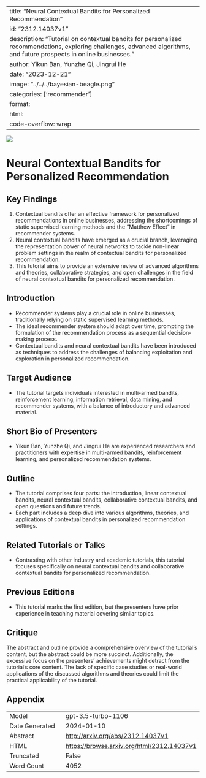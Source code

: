 
---
title: "Neural Contextual Bandits for Personalized Recommendation"
id: "2312.14037v1"
description: "Tutorial on contextual bandits for personalized recommendations, exploring challenges, advanced algorithms, and future prospects in online businesses."
author: Yikun Ban, Yunzhe Qi, Jingrui He
date: "2023-12-21"
image: "../../../bayesian-beagle.png"
categories: ['recommender']
format:
  html:
    code-overflow: wrap
---

![](None)

# Neural Contextual Bandits for Personalized Recommendation

## **Key Findings**

1. Contextual bandits offer an effective framework for personalized recommendations in online businesses, addressing the shortcomings of static supervised learning methods and the "Matthew Effect" in recommender systems.
2. Neural contextual bandits have emerged as a crucial branch, leveraging the representation power of neural networks to tackle non-linear problem settings in the realm of contextual bandits for personalized recommendation.
3. This tutorial aims to provide an extensive review of advanced algorithms and theories, collaborative strategies, and open challenges in the field of neural contextual bandits for personalized recommendation.

## **Introduction**

- Recommender systems play a crucial role in online businesses, traditionally relying on static supervised learning methods.
- The ideal recommender system should adapt over time, prompting the formulation of the recommendation process as a sequential decision-making process.
- Contextual bandits and neural contextual bandits have been introduced as techniques to address the challenges of balancing exploitation and exploration in personalized recommendation.

## **Target Audience**

- The tutorial targets individuals interested in multi-armed bandits, reinforcement learning, information retrieval, data mining, and recommender systems, with a balance of introductory and advanced material.

## **Short Bio of Presenters**

- Yikun Ban, Yunzhe Qi, and Jingrui He are experienced researchers and practitioners with expertise in multi-armed bandits, reinforcement learning, and personalized recommendation systems.

## **Outline**

- The tutorial comprises four parts: the introduction, linear contextual bandits, neural contextual bandits, collaborative contextual bandits, and open questions and future trends.
- Each part includes a deep dive into various algorithms, theories, and applications of contextual bandits in personalized recommendation settings.

## **Related Tutorials or Talks**

- Contrasting with other industry and academic tutorials, this tutorial focuses specifically on neural contextual bandits and collaborative contextual bandits for personalized recommendation.

## **Previous Editions**

- This tutorial marks the first edition, but the presenters have prior experience in teaching material covering similar topics.

## **Critique**

The abstract and outline provide a comprehensive overview of the tutorial's content, but the abstract could be more succinct. Additionally, the excessive focus on the presenters' achievements might detract from the tutorial's core content. The lack of specific case studies or real-world applications of the discussed algorithms and theories could limit the practical applicability of the tutorial.

## Appendix

|          |          |
|----------|----------|
| Model     | gpt-3.5-turbo-1106       |
| Date Generated     | 2024-01-10       |
| Abstract | [http://arxiv.org/abs/2312.14037v1](http://arxiv.org/abs/2312.14037v1)        |
| HTML     | [https://browse.arxiv.org/html/2312.14037v1](https://browse.arxiv.org/html/2312.14037v1)       |
| Truncated       | False       |
| Word Count       | 4052       |